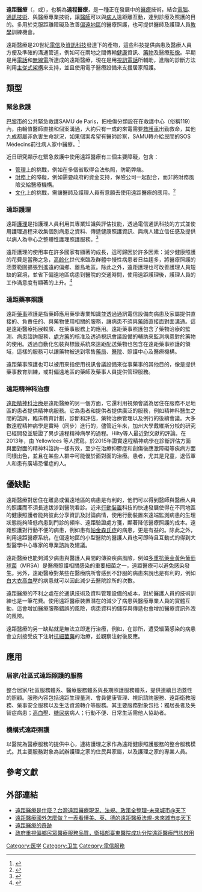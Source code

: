 '''遠距醫療'''（{{lang-en|'''Telemedicine'''}}，或{{lang|en|'''telehealth'''}}），也稱為'''遠程醫療'''，是一種正在發展中的[[醫療|醫療]]技術，結合[[電腦|電腦]]、[[通訊技術|通訊技術]]、與醫療專業技術，讓[[醫師|醫師]]可以與[[病人|病人]]遠距離互動，達到診療及照護的目的。多用於克服距離障礙及改善[[偏遠地區|偏遠地區]]的醫療照護，也可提供醫師及護理人員[[教學|教學]]訓練機會。

遠距醫療是20世紀[[電信|電信]]及[[資訊科技|資訊科技]]發達下的產物，這些科技提供病患及醫療人員方便及準確的溝通管道，例如可在兩地之間傳輸[[健康|健康]]資訊、[[藥物|藥物]]及醫療[[影像|影像]]。早期是用[[電話|電話]]和[[無線電|無線電]]所達成的遠距醫療，現在是用[[視訊電話|視訊電話]]所輔助，進階的診斷方法利用[[主從式架構|主從式架構]]來支持，並且使用電子醫療設備來支援居家照護。

==類型==
=== 緊急救護 ===
[[巴黎市|巴黎市]]的公共緊急救護SAMU de Paris，把檢傷分類設在在救護中心（俗稱119）內，由輪值醫師直接和個案溝通，大約只有一成的來電需要[[救護車|救護車]]出勤救命，其他九成都屬非危害生命狀況，如果個案希望有醫師診察，SAMU轉介給民間的SOS Médecins前往病人家中醫療。<ref>{{cite news |title=別再擠爆急診室！法國、日本有解：結合緊急醫療與在宅醫療 |url=https://www.commonhealth.com.tw/blog/blogTopic.action?nid=1546 |work=康健雜誌 |date=2016-03-14 |accessdate=2019-06-18 |archive-date=2016-08-03 |archive-url=https://web.archive.org/web/20160803050242/http://www.commonhealth.com.tw/blog/blogTopic.action?nid=1546 |dead-url=no }}</ref>

近日研究顯示在緊急救護中使用遠距醫療有三個主要障礙，包含：
*[[管理|管理]]上的挑戰，例如在多個省取得合法執照，防範弊端。
*[[財務|財務]]上的障礙，例如需要政府的資金支持，保險公司一起配合，而非將財務風險交給醫療機構。
*[[文化|文化]]上的挑戰，需讓醫師及護理人員有意願去使用遠距醫療的應用。<ref>{{cite journal | last = Rogove | first = Herbert J. | last2 = McArthur | first2 = David | last3 = Demaerschalk | first3 = Bart M. | last4 = Vespa | first4 = Paul M. | title = Barriers to Telemedicine: Survey of Current Users in Acute Care Units | journal = Telemedicine and E-Health | date = January–February 2012 | volume = 18 | number = 1 | pages = 48–53 | doi = 10.1089/tmj.2011.0071| pmid = 22082107 }}</ref>

=== 遠距護理 ===
遠距[[護理|護理]]是指護理人員利用其專業知識與評估技能，透過電信通訊科技的方式並使用護理過程來收集個別病患之資料、傳遞健康照護資訊、與病人建立信任感及提供以病人為中心之整體性護理照護服務。<ref>{{cite journal |author1=Coyle, M. K., Duffy, J. R., Martin, E. M. |title=Health promoting behaviors through telehealth |journal=Nursing Education Perspectives |volume=28(1) |page=18-23 |url=https://www.ncbi.nlm.nih.gov/pubmed/17380956?dopt=Abstract}}</ref>

遠距護理的使用率在許多國家有顯著的成長，這可歸因於許多因素：減少健康照護的花費是當務之急，[[高齡化|高齡化]]世代來臨及群體中慢性病患者日益趨多，將醫療照護的涵蓋範圍擴張到遙遠的偏鄉、離島地區。除此之外，遠距護理也可改善護理人員短缺的窘境，並省下偏遠地區病患到醫院的交通時間，使用遠距護理後，護理人員的工作滿意度有顯著的上升。<ref>{{cite web | url = http://www.e-health-insider.com/news/item.cfm?ID=1263 | archive-url = https://web.archive.org/web/20060618103208/http://www.e-health-insider.com/news/item.cfm?ID=1263 | dead-url = yes | archive-date = 18 June 2006 | title = Nurses Happier Using Telecare, Says International Survey | publisher = eHealth Insider | date = 15 June 2005 }}</ref>

=== 遠距藥事照護 ===
遠距[[藥事|藥事]]照護是指藥師應用藥學專業知識並透過通訊電信設備向病患及家屬提供直接的、負責任的、與藥物使用相關的服務，讓病患不須與[[藥師|藥師]]直接面對面溝通。這是遠距醫療拓展較廣、在藥事服務上的應用。遠距藥事照護包含了藥物治療的監測、病患諮詢服務、[[處方藥|處方藥]]的核准及透過視訊會議設備的輔助來監測病患對於藥物的使用。透過自動化包裝與標籤系統來遠距配送藥物也包含在遠距藥事照護的領域，這樣的服務可以讓藥物被送到零售[[藥局|藥局]]、[[醫院|醫院]]、照護中心及醫療機構。

遠距藥事照護也可以被用來指使用視訊會議設備來從事藥事的其他目的，像是提供藥事教育訓練，或對偏遠地區的藥師及藥事人員提供管理服務。

=== 遠距精神科治療 ===
[[遠距精神科治療|遠距精神科治療]]是遠距醫療的另一個方面，它還利用視頻會議為居住在服務不足地區的患者提供精神病服務。它為患者和提供者提供廣泛的服務，例如精神科醫生之間的諮詢，臨床教育計劃，診斷和評估，藥物治療管理以及例行的後續會議。大多數遠程精神病學是實時（同步）進行的，儘管近年來，加州大學戴維斯分校的研究已經開發並驗證了異步遠程精神病學的過程。Hilty等人最近對文獻的評論。在2013年，由 Yellowlees 等人撰寫。於2015年證實遠程精神病學在診斷評估方面與面對面的精神科諮詢一樣有效，至少在治療抑鬱症和創傷後應激障礙等疾病方面同樣出色，並且在某些人群中可能優於面對面的治療。患者，尤其是兒童，退伍軍人和患有廣場恐懼症的人。

==優缺點==
遠距醫療對居住在離島或偏遠地區的病患是有利的，他們可以得到醫師與醫療人員的照護而不須長途跋涉到醫院看診。近來[[行動裝置|行動裝置]]科技的快速發展使得在不同地區的健康照護者能夠彼此分享資訊及討論病情，使用行動裝置來遠端監測病患的生理狀態能夠降低病患到門診的頻率、遠距驗證處方箋，顯著降低醫療照護的成本。遠距照護對行動不便的病患，例如患有[[帕金森氏症|帕金森氏症]]的病患，更是有益的。除此之外，利用遠距醫療系統，在偏遠地區的小型醫院的醫護人員也可即時且互動式的得到大型醫學中心專家的專業諮詢及建議。

遠距醫療也能夠減少病患與醫護人員間的傳染疾病風險，例如[[耐甲氧西林金黃色葡萄球菌|多重抗藥金黃色葡萄球菌]]（MRSA）是醫療照護相關感染的重要細菌之一，遠距醫療可以避免感染發生。另外，遠距醫療對某些在醫療院所會感到不舒服的病患來說也是有利的，例如[[白大衣高血壓|白大衣高血壓]]的病患就可以因此減少去醫院診所的次數。

遠距醫療的不利之處在於通訊技術及資料管理設備的成本，對於醫護人員的技術訓練也是一筆花費。使用遠距醫療裝置潛在的減少了病患與醫療專業人員的實體互動，這會增加醫療服務錯誤的風險，病患資料的儲存與傳遞也會增加醫療資訊外洩的風險。

遠距醫療的另一缺點就是無法立即進行治療，例如，在診所，遭受細菌感染的病患會立刻接受皮下注射[[抗細菌藥|抗細菌藥]]的治療，並觀察注射後反應。

==應用==
===居家/社區式遠距照護的服務===
整合居家/社區服務體系、醫療服務體系與長期照護服務體系，提供連續且涵蓋性的照顧。服務內容包括遠距生理量測、會員健康管理、視訊諮詢服務、遠距衛教服務、藥事安全服務以及生活資源轉介等服務。其主要服務對象包括：獨居長者及失智症病患；[[高血壓|高血壓]]、[[糖尿病|糖尿病]]病人；行動不便、日常生活需他人協助者。

===機構式遠距照護===
以醫院為醫療服務的提供中心，連結護理之家作為遠距健康照護服務的整合服務模式。其主要服務對象為試辦護理之家的住民與家屬，以及護理之家的專業人員。

==參考文獻==
{{reflist|30em}}

==外部連結==
*[https://futurecity.cw.com.tw/article/2500 遠距醫療是什麼？台灣遠距醫療現況、法規、政策全整理-未來城市@天下]
*[https://futurecity.cw.com.tw/article/2501 遠距醫療國外怎麼做？一表看懂美、英、德的遠距醫療法規-未來城市@天下]
*[https://web.archive.org/web/20100823203506/http://www.depts.ttu.edu/communications/vistas/archive/02-summer/stories/miracle-of-telemedicine.php 遠距醫療的奇跡]
*[https://www.mohw.gov.tw/fp-16-45258-1.html 政府重視偏鄉民眾醫療服務品質，衛福部臺東醫院成功分院遠距醫療門診啟用] {{Wayback|url=https://www.mohw.gov.tw/fp-16-45258-1.html |date=20190507194743 }}
{{Authority control}}
{{DEFAULTSORT:Telemedicine}}

[[Category:医学|Category:医学]]
[[Category:卫生|Category:卫生]]
[[Category:電信服務|Category:電信服務]]